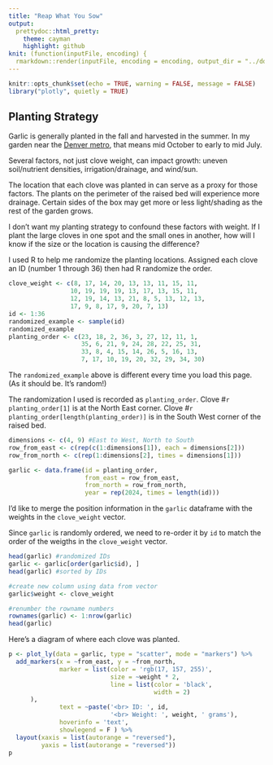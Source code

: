 ```yaml
---
title: "Reap What You Sow"
output:
  prettydoc::html_pretty:
    theme: cayman
    highlight: github
knit: (function(inputFile, encoding) {
  rmarkdown::render(inputFile, encoding = encoding, output_dir = "../docs") })
---
```


```r
knitr::opts_chunk$set(echo = TRUE, warning = FALSE, message = FALSE)
library("plotly", quietly = TRUE)
```


## Planting Strategy
Garlic is generally planted in the fall and harvested in the summer. In my garden near the [Denver metro](https://dug.org/how-to-grow-garlic/#:~:text=On%20the%20High%20Plains%2C%20depending,The%20stalk%20will%20break.), that means mid October to early to mid July. 

Several factors, not just clove weight, can impact growth: uneven soil/nutrient densities, irrigation/drainage, and wind/sun. 

The location that each clove was planted in can serve as a proxy for those factors. The plants on the perimeter of the raised bed will experience more drainage. Certain sides of the box may get more or less light/shading as the rest of the garden grows.

I don't want my planting strategy to confound these factors with weight. If I plant the large cloves in one spot and the small ones in another, how will I know if the size or the location is causing the difference?

I used R to help me randomize the planting locations. Assigned each clove an ID (number 1 through 36) then had R randomize the order.

``` r
clove_weight <- c(8, 17, 14, 20, 13, 13, 11, 15, 11,
                 10, 19, 19, 19, 13, 17, 13, 15, 11,
                 12, 19, 14, 13, 21, 8, 5, 13, 12, 13,
                 17, 9, 8, 17, 9, 20, 7, 13)
id <- 1:36
randomized_example <- sample(id)
randomized_example
planting_order <- c(23, 18, 2, 36, 3, 27, 12, 11, 1,
                    35, 6, 21, 9, 24, 28, 22, 25, 31,
                    33, 8, 4, 15, 14, 26, 5, 16, 13,
                    7, 17, 10, 19, 20, 32, 29, 34, 30)
```



The `randomized_example` above is different every time you load this page. (As it should be. It's random!) 

The randomization I used is recorded as `planting_order`. Clove #`r planting_order[1]` is at the North East corner. Clove #`r planting_order[length(planting_order)]` is in the South West corner of the raised bed.

``` r
dimensions <- c(4, 9) #East to West, North to South
row_from_east <- c(rep(c(1:dimensions[1]), each = dimensions[2]))
row_from_north <- c(rep(1:dimensions[2], times = dimensions[1]))

garlic <- data.frame(id = planting_order,
                     from_east = row_from_east,
                     from_north = row_from_north,
                     year = rep(2024, times = length(id)))
```

I'd like to merge the position information in the `garlic` dataframe with the weights in the `clove_weight` vector.

Since `garlic` is randomly ordered, we need to re-order it by `id` to match the order of the weigths in the `clove_weight` vector.

``` r
head(garlic) #randomized IDs
garlic <- garlic[order(garlic$id), ]
head(garlic) #sorted by IDs

#create new column using data from vector
garlic$weight <- clove_weight

#renumber the rowname numbers
rownames(garlic) <- 1:nrow(garlic)
head(garlic)
```

Here's a diagram of where each clove was planted.
``` r
p <- plot_ly(data = garlic, type = "scatter", mode = "markers") %>%
  add_markers(x = ~from_east, y = ~from_north,
              marker = list(color = 'rgb(17, 157, 255)',
                            size = ~weight * 2,
                            line = list(color = 'black',
                                        width = 2)
      ),
              text = ~paste('<br> ID: ', id,
                            '<br> Weight: ', weight, ' grams'),
              hoverinfo = 'text',
              showlegend = F ) %>%
  layout(xaxis = list(autorange = "reversed"),
         yaxis = list(autorange = "reversed"))
p
```

